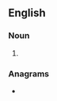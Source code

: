 ==English==

===Noun===
{{head|en|noun form}}

# {{plural of|en|creationist}}

===Anagrams===
* {{anagrams|en|a=aceiinorsstt|reactionists}}